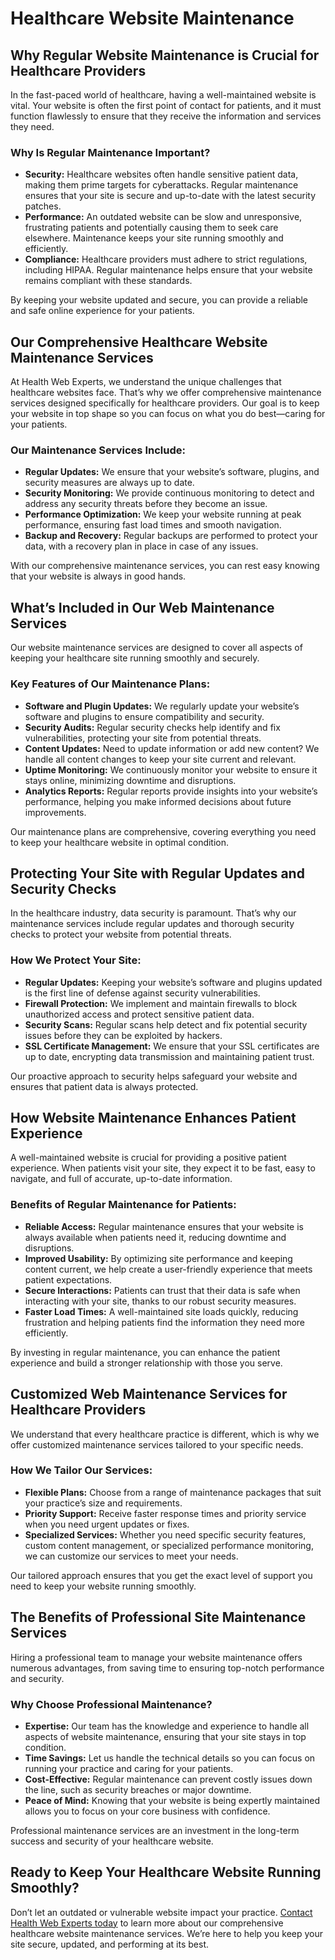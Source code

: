 # Healthcare Website Maintenance

## Why Regular Website Maintenance is Crucial for Healthcare Providers

In the fast-paced world of healthcare, having a well-maintained website is vital. Your website is often the first point of contact for patients, and it must function flawlessly to ensure that they receive the information and services they need.

### Why Is Regular Maintenance Important?

- **Security:** Healthcare websites often handle sensitive patient data, making them prime targets for cyberattacks. Regular maintenance ensures that your site is secure and up-to-date with the latest security patches.
- **Performance:** An outdated website can be slow and unresponsive, frustrating patients and potentially causing them to seek care elsewhere. Maintenance keeps your site running smoothly and efficiently.
- **Compliance:** Healthcare providers must adhere to strict regulations, including HIPAA. Regular maintenance helps ensure that your website remains compliant with these standards.

By keeping your website updated and secure, you can provide a reliable and safe online experience for your patients.

## Our Comprehensive Healthcare Website Maintenance Services

At Health Web Experts, we understand the unique challenges that healthcare websites face. That’s why we offer comprehensive maintenance services designed specifically for healthcare providers. Our goal is to keep your website in top shape so you can focus on what you do best—caring for your patients.

### Our Maintenance Services Include:

- **Regular Updates:** We ensure that your website’s software, plugins, and security measures are always up to date.
- **Security Monitoring:** We provide continuous monitoring to detect and address any security threats before they become an issue.
- **Performance Optimization:** We keep your website running at peak performance, ensuring fast load times and smooth navigation.
- **Backup and Recovery:** Regular backups are performed to protect your data, with a recovery plan in place in case of any issues.

With our comprehensive maintenance services, you can rest easy knowing that your website is always in good hands.

## What’s Included in Our Web Maintenance Services

Our website maintenance services are designed to cover all aspects of keeping your healthcare site running smoothly and securely.

### Key Features of Our Maintenance Plans:

- **Software and Plugin Updates:** We regularly update your website’s software and plugins to ensure compatibility and security.
- **Security Audits:** Regular security checks help identify and fix vulnerabilities, protecting your site from potential threats.
- **Content Updates:** Need to update information or add new content? We handle all content changes to keep your site current and relevant.
- **Uptime Monitoring:** We continuously monitor your website to ensure it stays online, minimizing downtime and disruptions.
- **Analytics Reports:** Regular reports provide insights into your website’s performance, helping you make informed decisions about future improvements.

Our maintenance plans are comprehensive, covering everything you need to keep your healthcare website in optimal condition.

## Protecting Your Site with Regular Updates and Security Checks

In the healthcare industry, data security is paramount. That’s why our maintenance services include regular updates and thorough security checks to protect your website from potential threats.

### How We Protect Your Site:

- **Regular Updates:** Keeping your website’s software and plugins updated is the first line of defense against security vulnerabilities.
- **Firewall Protection:** We implement and maintain firewalls to block unauthorized access and protect sensitive patient data.
- **Security Scans:** Regular scans help detect and fix potential security issues before they can be exploited by hackers.
- **SSL Certificate Management:** We ensure that your SSL certificates are up to date, encrypting data transmission and maintaining patient trust.

Our proactive approach to security helps safeguard your website and ensures that patient data is always protected.

## How Website Maintenance Enhances Patient Experience

A well-maintained website is crucial for providing a positive patient experience. When patients visit your site, they expect it to be fast, easy to navigate, and full of accurate, up-to-date information.

### Benefits of Regular Maintenance for Patients:

- **Reliable Access:** Regular maintenance ensures that your website is always available when patients need it, reducing downtime and disruptions.
- **Improved Usability:** By optimizing site performance and keeping content current, we help create a user-friendly experience that meets patient expectations.
- **Secure Interactions:** Patients can trust that their data is safe when interacting with your site, thanks to our robust security measures.
- **Faster Load Times:** A well-maintained site loads quickly, reducing frustration and helping patients find the information they need more efficiently.

By investing in regular maintenance, you can enhance the patient experience and build a stronger relationship with those you serve.

## Customized Web Maintenance Services for Healthcare Providers

We understand that every healthcare practice is different, which is why we offer customized maintenance services tailored to your specific needs.

### How We Tailor Our Services:

- **Flexible Plans:** Choose from a range of maintenance packages that suit your practice’s size and requirements.
- **Priority Support:** Receive faster response times and priority service when you need urgent updates or fixes.
- **Specialized Services:** Whether you need specific security features, custom content management, or specialized performance monitoring, we can customize our services to meet your needs.

Our tailored approach ensures that you get the exact level of support you need to keep your website running smoothly.

## The Benefits of Professional Site Maintenance Services

Hiring a professional team to manage your website maintenance offers numerous advantages, from saving time to ensuring top-notch performance and security.

### Why Choose Professional Maintenance?

- **Expertise:** Our team has the knowledge and experience to handle all aspects of website maintenance, ensuring that your site stays in top condition.
- **Time Savings:** Let us handle the technical details so you can focus on running your practice and caring for your patients.
- **Cost-Effective:** Regular maintenance can prevent costly issues down the line, such as security breaches or major downtime.
- **Peace of Mind:** Knowing that your website is being expertly maintained allows you to focus on your core business with confidence.

Professional maintenance services are an investment in the long-term success and security of your healthcare website.

## Ready to Keep Your Healthcare Website Running Smoothly?

Don’t let an outdated or vulnerable website impact your practice. [Contact Health Web Experts today](#) to learn more about our comprehensive healthcare website maintenance services. We’re here to help you keep your site secure, updated, and performing at its best.

